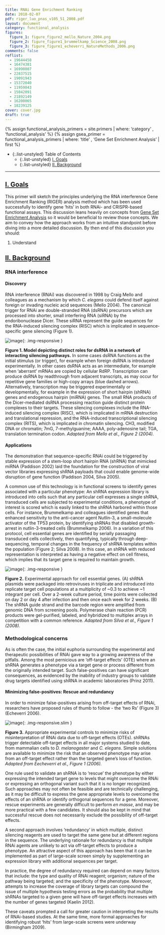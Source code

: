 ```yaml
---
title: RNAi Gene Enrichment Ranking
date: 2018-02-07
pdf: riger_luo_pnas_v105_51_2008.pdf
layout: document
category: functional_analysis
figures:  
  figure_1: figure_figure2_mello_Nature_2004.png
  figure_2: figure_figure1_brummelkamp_Science_2008.png
  figure_3: figure_figure1_echeverri_NatureMethods_2006.png
comments: false
reflist:
  - 19644458
  - 16474381
  - 16990807
  - 22837515
  - 19091943
  - 15372040
  - 11959843  
  - 15042091
  - 21892149
  - 16200065
  - 18239125
cover: cover.jpg
draft: true
---
```


{% assign functional_analysis_primers = site.primers | where: 'category' , 'functional_analysis' %}
{% assign gsea_primer = functional_analysis_primers | where: 'title' , 'Gene Set Enrichment Analysis' | first %}

- {:.list-unstyled} Table of Contents
  - {:.list-unstyled} [I. Goals](#goals)
  - {:.list-unstyled} [II. Background](#background)  

<hr/>

## <a href="#goals" name="goals">I. Goals</a>

This primer will sketch the principles underlying the RNA interference Gene Enrichment Ranking (RIGER) analysis method which has been used successfully to identify gene 'hits' in both RNAi- and CRISPR-based functional assays. This discussion leans heavily on concepts from [Gene Set Enrichment Analysis]({{gsea_primer.url}}) so it would be beneficial to review those concepts. We aim to convey how the approach works from an intuitive standpoint before diving into a more detailed discussion. By then end of this discussion you should:

1. Understand 


## <a href="#background" name="background">II. Background</a>

### RNA interference

#### Discovery

RNA interference (RNAi) was discovered in 1998 by Craig Mello and colleagues as a mechanism by which *C. elegans* could defend itself against foreign or invading nucleic acid sequences (Mello 2004). The canonical trigger for RNAi are double-stranded RNA (dsRNA) precursors which are processed into shorter, small interfering RNA (siRNA) by the endoribonuclease Dicer. These siRNA represent the guide sequences for the RNA-induced silencing complex (RISC) which is implicated in sequence-specific gene silencing (Figure 1).   

![image]({{ site.baseurl }}/{{ site.media_root }}{{ page.id }}/{{ page.figures.figure_1 }}){: .img-responsive }
<div class="figure-legend well well-lg text-justify">
  <strong>Figure 1. Model depicting distinct roles for dsRNA in a network of interacting silencing pathways.</strong> In some cases dsRNA functions as the initial stimulus (or trigger), for example when foreign dsRNA is introduced experimentally. In other cases dsRNA acts as an intermediate, for example when ‘aberrant’ mRNAs are copied by cellular RdRP. Transcription can produce dsRNA by readthrough from adjacent transcripts, as may occur for repetitive gene families or high-copy arrays (blue dashed arrows). Alternatively, transcription may be triggered experimentally or developmentally, for example in the expression of short hairpin (shRNA) genes and endogenous hairpin (miRNA) genes. The small RNA products of the Dicer-mediated dsRNA processing reaction guide distinct protein complexes to their targets. These silencing complexes include the RNA-induced silencing complex (RISC), which is implicated in mRNA destruction and translational repression, and the RNA-induced transcriptional silencing complex (RITS), which is implicated in chromatin silencing. CH3, modified DNA or chromatin; 7mG, 7-methylguanine; AAAA, poly-adenosine tail; TGA, translation termination codon. <em>Adapted from Mello et al., Figure 2 (2004).</em>
</div> 


#### Applications 

The demonstration that sequence-specific RNAi could be triggered by stable expression of a stem-loop short hairpin RNA (shRNA) that mimicked miRNA (Paddison 2002) laid the foundation for the construction of viral vector libraries expressing shRNA payloads that could enable genome-wide disruption of gene function (Paddison 2004, Silva 2005). 

A common use of this technology is in functional screens to identify genes associated with a particular phenotype: An shRNA expression library is introduced into cells such that any particular cell expresses a single shRNA, transduced cells are subjected to experimental conditions, a phenotype of interest is scored which is easily linked to the shRNA harbored within those cells. For instance, Brummelkamp and colleagues identified genes that enhanced sensitivity to the anti-cancer agent Nutlin-3, a small-molecule activator of the TP53 protein, by identifying shRNAs that disabled growth-arrest in nutlin-3-treated cells (Brummelkamp 2006). In a variation of this protocol, cell essential genes are identified by serially passaging transduced cells collectively, then quantifying, typically through deep-sequencing, temporal changes in the frequency of shRNA templates within the population (Figure 2; Silva 2008). In this case, an shRNA with reduced representation is interpreted as having a negative effect on cell fitness, which implies that its target gene is required to maintain growth.  

![image]({{ site.baseurl }}/{{ site.media_root }}{{ page.id }}/{{ page.figures.figure_2 }}){: .img-responsive }
<div class="figure-legend well well-lg text-justify">
  <strong>Figure 2.</strong> Experimental approach for cell essential genes. (A) shRNA plasmids were packaged into retroviruses in triplicate and introduced into replicate target cell populations at a multiplicity of ~0.3 to achieve ~1 integrant per cell. Over a 2-week culture period, time points were collected on day 2 or day 4 after infection and then once each week for 2 weeks. (B) The shRNA guide strand and the barcode region were amplified from genomic DNA from screening pools. Polymerase chain reaction (PCR) products were gel-purified, labeled, and hybridized to multiplex arrays in competition with a common reference. <em>Adapted from Silva et al., Figure 1 (2008).</em>
</div> 

### Methodological concerns

As is often the case, the initial euphoria surrounding the experimental and therapeutic possibilities of RNAi gave way to a growing awareness of the pitfalls. Among the most pernicious are 'off-target effects' (OTE) where an shRNA generates a phenotype via a target gene or process different from the originally intended target. Such false-positives can have significant consequences, as evidenced by the inability of industry groups to validate drug targets identified using shRNA in academic laboratories (Prinz 2011). 

#### Minimizing false-positives: Rescue and redundancy

In order to minimize false-positives arising from off-target effects of RNAi, researchers have proposed rules of thumb to follow - the 'two Rs' (Figure 3) (Echeverri 2006). 

![image]({{ site.baseurl }}/{{ site.media_root }}{{ page.id }}/{{ page.figures.figure_3 }}){: .img-responsive.slim }
<div class="figure-legend well well-lg text-justify">
  <strong>Figure 3.</strong> Appropriate experimental controls to minimize risks of misinterpretation of RNAi data due to off-target effects (OTEs). shRNAs trigger detectable off-target effects in all major systems studied to date, from mammalian cells to <em>D. melanogaster</em> and <em>C. elegans</em>. Simple solutions are available to minimize the risk that an observed phenotype may arise from an off-target effect rather than the targeted gene’s loss of function. <em>Adapted from Eecheverri et al., Figure 1 (2006).</em>
</div> 

One rule used to validate an shRNA is to 'rescue' the phenotype by either expressing the intended target gene to levels that might overcome the RNAi or expressing an orthogonal variant such that it is no longer recognized. Such approaches may not often be feasible and are technically challenging, as it may be difficult to express the gene appropriate levels to overcome the effects of an shRNA or identify orthogonal sequences for a gene. Moreover, rescue experiments are generally difficult to perform *en masse*, and may be more practical with a few candidates. It should also be kept in mind that successful rescue does not necessarily exclude the possibility of off-target effects.     

A second approach involves 'redundancy' in which multiple, distinct silencing reagents are used to target the same gene but at different regions in the sequence. The underlying rationale for redundancy is that multiple RNAi agents are unlikely to act via off-target effects to produce a phenotype. An attractive aspect of this approach has been that it can be implemented as part of large-scale screen simply by supplementing an expression library with additional sequences per target.

In practice, the degree of redundancy required can depend on many factors that include: the type and quality of RNAi reagent; organism; nature of the pathway being targeted; and the specificity of the phenotype. Moreover, attempts to increase the coverage of library  targets can compound the issue of multiple hypothesis testing errors as the probability that multiple shRNAs targeted to a given gene will have off-target effects increases with the number of genes targeted (Kaelin 2012). 

These caveats prompted a call for greater caution in interpreting the results of RNAi-based studies. At the same time, more formal approaches for identifying robust 'hits' from large-scale screens were underway (Birmingham 2009).     


 


